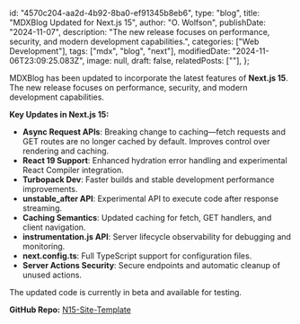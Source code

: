   id: "4570c204-aa2d-4b92-8ba0-ef91345b8eb6",
  type: "blog",
  title: "MDXBlog Updated for Next.js 15",
  author: "O. Wolfson",
  publishDate: "2024-11-07",
  description:
    "The new release focuses on performance, security, and modern development capabilities.",
  categories: ["Web Development"],
  tags: ["mdx", "blog", "next"],
  modifiedDate: "2024-11-06T23:09:25.083Z",
  image: null,
  draft: false,
  relatedPosts: [""],
};

MDXBlog has been updated to incorporate the latest features of **Next.js 15**. The new release focuses on performance, security, and modern development capabilities.

**Key Updates in Next.js 15:**

- **Async Request APIs**: Breaking change to caching—fetch requests and GET routes are no longer cached by default. Improves control over rendering and caching.
- **React 19 Support**: Enhanced hydration error handling and experimental React Compiler integration.
- **Turbopack Dev**: Faster builds and stable development performance improvements.
- **unstable_after API**: Experimental API to execute code after response streaming.
- **Caching Semantics**: Updated caching for fetch, GET handlers, and client navigation.
- **instrumentation.js API**: Server lifecycle observability for debugging and monitoring.
- **next.config.ts**: Full TypeScript support for configuration files.
- **Server Actions Security**: Secure endpoints and automatic cleanup of unused actions.

The updated code is currently in beta and available for testing.

**GitHub Repo:** [N15-Site-Template](https://github.com/owolfdev/N15-Site-Template)
